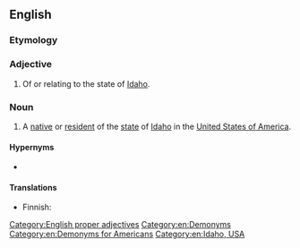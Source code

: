 ==English==

===Etymology===
{{suffix|en|Idaho|an}}

===Adjective===
{{en-adj}}

# Of or relating to the state of [[Idaho]].
#: {{syn|en|Idahonian}}

===Noun===
{{en-noun}}

# A [[native]] or [[resident]] of the [[state]] of [[Idaho]] in the [[United States of America]].
#: {{syn|en|Idahonian}}

====Hypernyms====
* {{l|en|American}}

====Translations====
{{trans-top|native or resident of Idaho}}
* Finnish: {{t|fi|idaholainen}}
{{trans-mid}}
{{trans-bottom}}

[[Category:English proper adjectives]]
[[Category:en:Demonyms]]
[[Category:en:Demonyms for Americans]]
[[Category:en:Idaho, USA]]